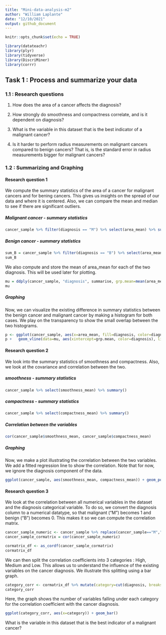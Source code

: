 ```yaml
---
title: "Mini-data-analysis-m2"
author: "William Laplante"
date: "12/10/2021"
output: github_document
---
```


```r
knitr::opts_chunk$set(echo = TRUE)
```

```r
library(datateachr)
library(plyr)
library(tidyverse)
library(DiscriMiner)
library(corrr)
```

## Task 1 : Process and summarize your data

### 1.1 : Research questions

1) How does the area of a cancer affects the diagnosis?

2) How strongly do smoothness and compactness correlate, and is it dependent on diagnosis?

3) What is the variable in this dataset that is the best indicator of a malignant cancer?

4) Is it harder to perform radius measurements on malignant cancers compared to benign cancers? That is, is the standard error in radius measurements bigger for malignant cancers?

### 1.2 : Summarizing and Graphing 

#### Research question 1

We compute the summary statistics of the area of a cancer for malignant cancers and for bening cancers. This gives us insights on the spread of our data and where it is centered. Also, we can compare the mean and median to see if there are significant outliers. 

##### Malignant cancer - summary statistics
```r
cancer_sample %>% filter(diagnosis == "M") %>% select(area_mean) %>% summary()
```
##### Benign cancer - summary statistics
```r
sum_B = cancer_sample %>% filter(diagnosis == "B") %>% select(area_mean) %>% summary()
sum_B
```
We also compute and store the mean of area_mean for each of the two diagnosis. This will be used later for plotting.
```r
mu = ddply(cancer_sample, "diagnosis", summarise, grp.mean=mean(area_mean))
mu
```
##### Graphing
Now, we can visualize the existing difference in summary statistics between the benign cancer and malignant cancer by making a histogram for both cases. We play on the transparency to show the small overlap between the two histograms.
```r
p <- ggplot(cancer_sample, aes(x=area_mean, fill=diagnosis, color=diagnosis)) + geom_histogram(position="identity", alpha=0.5)
p +   geom_vline(data=mu, aes(xintercept=grp.mean, color=diagnosis), linetype="dashed")
```

#### Research question 2

We look into the summary statistics of smoothness and compactness. Also, we look at the covariance and correlation between the two.

##### smoothness - summary statistics
```r
cancer_sample %>% select(smoothness_mean) %>% summary()
```
##### compactness - summary statistics
```r
cancer_sample %>% select(compactness_mean) %>% summary()
```

##### Correlation between the variables
```r
cor(cancer_sample$smoothness_mean, cancer_sample$compactness_mean)
```

##### Graphing
Now, we make a plot illustrating the correlation between the two variables. We add a fitted regression line to show the correlation. Note that for now, we ignore the diagnosis component of the data.

```r
ggplot(cancer_sample, aes(smoothness_mean, compactness_mean)) + geom_point() + geom_smooth(method=lm)
```

#### Research question 3

We look at the correlation between all numerical variables in the dataset and the diagnosis categorical variable. To do so, we convert the diagnosis column to a numerical datatype, so that malignant ("M") becomes 1 and benign ("B") becomes 0. This makes it so we can compute the correlation matrix.
```r
cancer_sample_numeric <- cancer_sample %>% replace(cancer_sample=="M","1") %>% replace(cancer_sample=="B","0") %>% transform(diagnosis=as.numeric(diagnosis))
cancer_sample_cormatrix = cor(cancer_sample_numeric)
```

```r
cormatrix_df <- as_cordf(cancer_sample_cormatrix)
cormatrix_df
```
We can then split the correlation coefficients into 3 categories : High, Medium and Low. This allows us to understand the influence of the existing variables on the cancer diagnosis. We illustrate this splitting using a bar graph.
```r

category_corr <- cormatrix_df %>% mutate(category=cut(diagnosis, breaks=c(-Inf,0.33, 0.66, Inf), labels=c("Low", "Medium", "High"))) %>% select(term, diagnosis, category) %>% filter(!is.na(diagnosis)) %>% rename(variable=term, corr_with_diagnosis=diagnosis)
category_corr
```
Here, the graph shows the number of variables falling under each category for the correlation coefficient with the cancer diagnosis.
```r
ggplot(category_corr, aes(x=category)) + geom_bar()
```


What is the variable in this dataset that is the best indicator of a malignant cancer?


